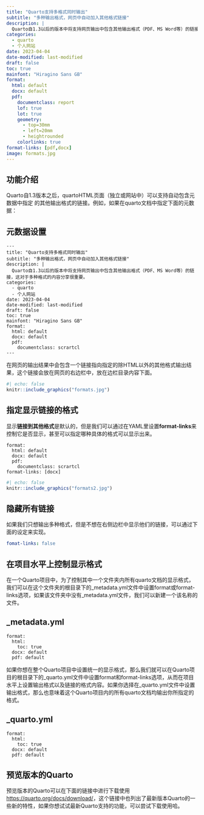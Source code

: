 ```yaml
---
title: "Quarto支持多格式同时输出"
subtitle: "多种输出格式，网页中自动加入其他格式链接"
description: |
  Quarto自1.3以后的版本中将支持网页输出中包含其他输出格式（PDF、MS Word等）的链接，这对于多种格式的内容分享很重要。
categories:
  - quarto
  - 个人网站
date: 2023-04-04
date-modified: last-modified
draft: false
toc: true
mainfont: "Hiragino Sans GB"
format:
  html: default
  docx: default
  pdf: 
    documentclass: report
    lof: true
    lot: true
    geometry:
      - top=30mm
      - left=20mm
      - heightrounded
    colorlinks: true
format-links: [pdf,docx]
image: formats.jpg
---
```


## 功能介绍

Quarto自1.3版本之后，quartoHTML页面（独立或网站中）可以支持自动包含元数据中指定 的其他输出格式的链接。例如，如果在quarto文档中指定下面的元数据：

::: {.callout-tip collapse="true"}
## 元数据设置

``` quarto
---
title: "Quarto支持多格式同时输出"
subtitle: "多种输出格式，网页中自动加入其他格式链接"
description: |
  Quarto自1.3以后的版本中将支持网页输出中包含其他输出格式（PDF、MS Word等）的链接，这对于多种格式的内容分享很重要。
categories:
  - quarto
  - 个人网站
date: 2023-04-04
date-modified: last-modified
draft: false
toc: true
mainfont: "Hiragino Sans GB"
format:
  html: default
  docx: default
  pdf:
    documentclass: scrartcl
---
```
:::

在网页的输出结果中会包含一个链接指向指定的除HTML以外的其他格式输出结果，这个链接会放在网页的右边栏中，放在边栏目录内容下面。

```r
#| echo: false
knitr::include_graphics("formats.jpg")
```

## 指定显示链接的格式
显示**链接到其他格式**是默认的，但是我们可以通过在YAML里设置**format-links**来控制它是否显示，甚至可以指定哪种具体的格式可以显示出来。

```quarto
format:
  html: default
  docx: default
  pdf:
    documentclass: scrartcl
format-links: [docx]
```

```r
#| echo: false
knitr::include_graphics("formats2.jpg")

```

## 隐藏所有链接
如果我们只想输出多种格式，但是不想在右侧边栏中显示他们的链接，可以通过下面的设定来实现。

```yaml
fomat-links: false
```
## 在项目水平上控制显示格式
在一个Quarto项目中，为了控制其中一个文件夹内所有quarto文档的显示格式，我们可以在这个文件夹的根目录下的_metadata.yml文件中设置format或format-links选项，如果该文件夹中没有_metadata.yml文件，我们可以新建一个该名称的文件。

:::{.callout-tip}
## _metadata.yml
```
format:
  html:
    toc: true
  docx: default
  pdf: default
```
:::

如果你想在整个Quarto项目中设置统一的显示格式，那么我们就可以在Quarto项目的根目录下的_quarto.yml文件中设置format和format-links选项，从而在项目水平上设置输出格式以及链接的格式内容。如果你选择在_quarto.yml文件中设置输出格式，那么也意味着这个Quarto项目内的所有quarto文档均输出你所指定的格式。

:::{.callout-tip}
## _quarto.yml
```
format:
  html:
    toc: true
  docx: default
  pdf: default
```
:::

## 预览版本的Quarto
预览版本的Quarto可以在下面的链接中进行下载使用[https://quarto.org/docs/download/](https://quarto.org/docs/download/)，这个链接中也列出了最新版本Quarto的一些新的特性，如果你想试试最新Quarto支持的功能，可以尝试下载使用哈。


